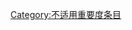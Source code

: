 {{catmore1|[[Wikipedia:鱼类专题|Wikipedia:鱼类专题]]}}
{{Articles by Importance|topic=鱼类|project=鱼类|format=TOC}}
{{emptycat}}

[[Category:不适用重要度条目|Category:不适用重要度条目]]